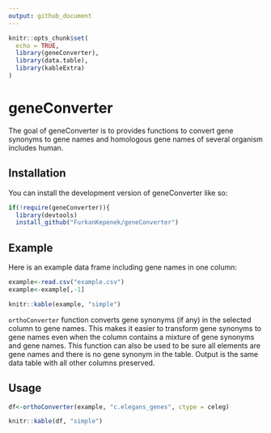 ```yaml
---
output: github_document
---
```


<!-- README.md is generated from README.Rmd. Please edit that file -->

```r
knitr::opts_chunk$set(
  echo = TRUE,
  library(geneConverter),
  library(data.table),
  library(kableExtra)
)
```

# geneConverter

<!-- badges: start -->
<!-- badges: end -->

The goal of geneConverter is to provides functions to convert gene synonyms to gene names and homologous gene 
names of several organism includes human.

## Installation

You can install the development version of geneConverter like so:

``` r
if(!require(geneConverter)){
  library(devtools)
  install_github("FurkanKepenek/geneConverter")
```

## Example

Here is an example data frame including gene names in one column:

```r
example<-read.csv("example.csv")
example<-example[,-1]
```


```r
knitr::kable(example, "simple")
```



`orthoConverter` function converts gene synonyms (if any) in the selected column to gene names. This makes it easier to transform gene synonyms to gene names even when the column contains a mixture of gene synonyms and gene names. This function can also be used to be sure all elements are gene names and there is no gene synonym in the table.
Output is the same data table with all other columns preserved.


## Usage

```r
df<-orthoConverter(example, "c.elegans_genes", ctype = celeg)
```

```r
knitr::kable(df, "simple")
```
